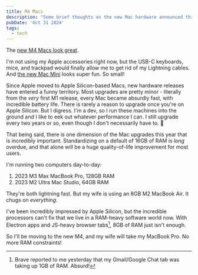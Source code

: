 ```yaml
---
title: M4 Macs
description: "Some brief thoughts on the new Mac hardware announced this week."
pubDate: 'Oct 31 2024'
tags:
  - tech
---
```


The [new M4 Macs look great](https://9to5mac.com/2024/10/30/all-the-m4-mac-highlights-from-apples-big-announcements/).

I'm not using my Apple accessories right now, but the USB-C keyboards, mice, and trackpad would finally allow me to get rid of my Lightning cables. And [the new Mac Mini](https://9to5mac.com/2024/10/29/new-m4-mac-mini-redesign/) looks super fun. So small!

Since Apple moved to Apple Silicon-based Macs, new hardware releases have entered a funny territory. Most upgrades are pretty minor - literally from the _very_ first M1 release, every Mac became absurdly fast, with incredible battery life. There is rarely a reason to upgrade once you're on Apple Silicon. But I digress. I'm a dev, so I run these machines into the ground and I like to eek out whatever performance I can. I still upgrade every two years or so, even though I don't necessarily have to. 🤷

That being said, there is one dimension of the Mac upgrades this year that is incredibly important. Standardizing on a default of 16GB of RAM is _long_ overdue, and that alone will be a huge quality-of-life improvement for most users.

I'm running two computers day-to-day:

1) 2023 M3 Max MacBook Pro, 128GB RAM
2) 2023 M2 Ultra Mac Studio, 64GB RAM

They're both lightning fast. But my wife is using an 8GB M2 MacBook Air. It chugs on _everything_. 

I've been incredibly impressed by Apple Silicon, but the incredible processors can't fix that we live in a RAM-heavy software world now. With Electron apps and JS-heavy browser tabs[^1], 8GB of RAM just isn't enough.

So I'll be moving to the new M4, and my wife will take my MacBook Pro. No more RAM constraints!

[^1]: Brave reported to me yesterday that my Gmail/Google Chat tab was taking up 1GB of RAM. Absurd!
